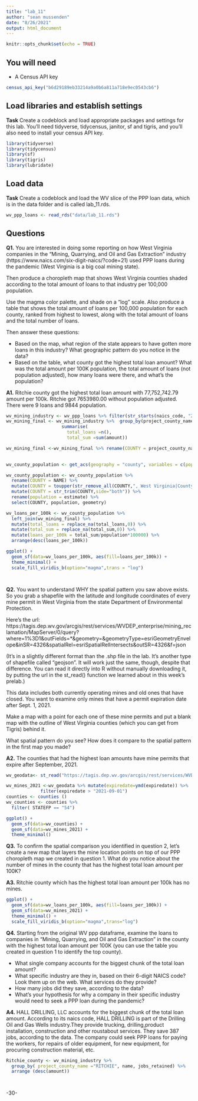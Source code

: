 ```yaml
---
title: "lab_11"
author: "sean mussenden"
date: "8/26/2021"
output: html_document
---
```


```r
knitr::opts_chunk$set(echo = TRUE)
```

## You will need

* A Census API key
```r
census_api_key("b6d29189eb33214a9a0b6a811a718e9ec0543cb6")

```

## Load libraries and establish settings

**Task** Create a codeblock and load appropriate packages and settings for this lab. You'll need tidyverse, tidycensus, janitor, sf and tigris, and you'll also need to install your census API key.
```r
library(tidyverse)
library(tidycensus)
library(sf)
library(tigris)
library(lubridate)
```

## Load data

**Task** Create a codeblock and load the WV slice of the PPP loan data, which is in the data folder and is called lab_11.rds.

```r
wv_ppp_loans <- read_rds("data/lab_11.rds")


```

## Questions

**Q1.** You are interested in doing some reporting on how West Virginia companies in the "Mining, Quarrying, and Oil and Gas Extraction" industry (https://www.naics.com/six-digit-naics/?code=21) used PPP loans during the pandemic (West Virginia is a big coal mining state).  

Then produce a choropleth map that shows West Virginia counties shaded according to the total amount of loans to that industry per 100,000 population.

Use the magma color palette, and shade on a "log" scale. Also produce a table that shows the total amount of loans per 100,000 population for each county, ranked from highest to lowest, along with the total amount of loans and the total number of loans.

Then answer these questions:

* Based on the map, what region of the state appears to have gotten more loans in this industry? What geographic pattern do you notice in the data?
* Based on the table, what county got the highest total loan amount? What was the total amount per 100K population, the total amount of loans (not population adjusted), how many loans were there, and what's the population?

**A1.** Ritchie county got the highest total loan amount with 77,752,742.79 amount per 100k. Ritchie got 7653980.00 without population adjusted. There were 9 loans and 9844 population.


```r
wv_mining_industry <- wv_ppp_loans %>% filter(str_starts(naics_code, "21"))
wv_mining_final <- wv_mining_industry %>%  group_by(project_county_name) %>% 
                     summarise(
                       total_loans =n(),
                       total_sum =sum(amount))

wv_mining_final <-wv_mining_final %>% rename(COUNTY = project_county_name)
          

wv_county_population <- get_acs(geography = "county", variables = c(population = "B01001_001"), state = "WV", geometry = TRUE)

wv_county_population <- wv_county_population %>%
  rename(COUNTY = NAME) %>%
  mutate(COUNTY = toupper(str_remove_all(COUNTY,", West Virginia|County"))) %>%
  mutate(COUNTY = str_trim(COUNTY,side="both")) %>%
  rename(population = estimate) %>%
  select(COUNTY, population, geometry)

wv_loans_per_100k <- wv_county_population %>%
  left_join(wv_mining_final) %>% 
  mutate(total_loans = replace_na(total_loans,0)) %>% 
  mutate(total_sum = replace_na(total_sum,0)) %>% 
  mutate(loans_per_100k = total_sum/population*100000) %>%
  arrange(desc(loans_per_100k))

ggplot() + 
  geom_sf(data=wv_loans_per_100k, aes(fill=loans_per_100k)) + 
  theme_minimal() +
  scale_fill_viridis_b(option="magma",trans = "log") 




```

**Q2.** You want to understand WHY the spatial pattern you saw above exists.  So you grab a shapefile with the latitude and longitude coordinates of every mine permit in West Virginia from the state Department of Environmental Protection.

Here's the url: https://tagis.dep.wv.gov/arcgis/rest/services/WVDEP_enterprise/mining_reclamation/MapServer/0/query?where=1%3D1&outFields=*&geometry=&geometryType=esriGeometryEnvelope&inSR=4326&spatialRel=esriSpatialRelIntersects&outSR=4326&f=json

(It's in a slightly different format than the .shp file in the lab. It's another type of shapefile called "geojson".  It will work just the same, though, despite that difference. You can read it directly into R without manually downloading it, by putting the url in the st_read() function we learned about in this week's prelab.)

This data includes both currently operating mines and old ones that have closed.  You want to examine only mines that have a permit expiration date after Sept. 1, 2021.

Make a map with a point for each one of these mine permits and put a blank map with the outline of West Virginia counties (which you can get from Tigris) behind it.

What spatial pattern do you see? How does it compare to the spatial pattern in the first map you made?

**A2.** The counties that had the highest loan amounts have mine permits that expire after September, 2021.

```r
wv_geodata<- st_read("https://tagis.dep.wv.gov/arcgis/rest/services/WVDEP_enterprise/mining_reclamation/MapServer/0/query?where=1%3D1&outFields=*&geometry=&geometryType=esriGeometryEnvelope&inSR=4326&spatialRel=esriSpatialRelIntersects&outSR=4326&f=json")

wv_mines_2021 <-wv_geodata %>% mutate(expiredate=ymd(expiredate)) %>% 
             filter(expiredate > "2021-09-01")
counties <- counties ()
wv_counties <- counties %>% 
  filter( STATEFP == "54")

ggplot() + 
  geom_sf(data=wv_counties) + 
  geom_sf(data=wv_mines_2021) +
  theme_minimal()


```

**Q3.** To confirm the spatial comparison you identified in question 2, let's create a new map that layers the mine location points on top of our PPP choropleth map we created in question 1. What do you notice about the number of mines in the county that has the highest total loan amount per 100K?

**A3.** Ritchie county which has the highest total loan amount per 100k has no mines.


```r
ggplot() + 
  geom_sf(data=wv_loans_per_100k, aes(fill=loans_per_100k)) + 
  geom_sf(data=wv_mines_2021) +
  theme_minimal() +
  scale_fill_viridis_b(option="magma",trans="log")


```

**Q4.** Starting from the original WV ppp dataframe, examine the loans to companies in "Mining, Quarrying, and Oil and Gas Extraction" in the county with the highest total loan amount per 100K (you can use the table you created in question 1 to identify the top county).

* What single company accounts for the biggest chunk of the total loan amount?
* What specific industry are they in, based on their 6-digit NAICS code? Look them up on the web. What services do they provide?
* How many jobs did they save, according to the data?
* What's your hypothesis for why a company in their specific industry would need to seek a PPP loan during the pandemic?

**A4.** HALL DRILLING, LLC accounts for the biggest chunk of the total loan amount.
According to its naics code, HALL DRILLING is part of the Drilling Oil and Gas Wells industry.They provide trucking, drilling,product installation, construction and other roustabout services.
They save 387 jobs, according to the data.
The company could seek PPP loans for paying the workers, for repairs of older equipment, for new equipment, for procuring construction material, etc. 

```r
Ritchie_county <- wv_mining_industry %>% 
  group_by( project_county_name ="RITCHIE", name, jobs_retained) %>% 
  arrange (desc(amount))




```
-30-
